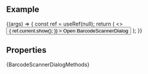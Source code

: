 
<Meta title="Inputs / BarcodeScannerDialog" component={BarcodeScannerDialog} />

<DocsHeader since="0.18.0" />

<br />

## Example

<Canvas>
  <Story name="Default">
    {(args) => {
      const ref = useRef(null);
      return (
        <>
          <Button
            onClick={() => {
              ref.current.show();
            }}
          >
            Open BarcodeScannerDialog
          </Button>
          <BarcodeScannerDialog {...args} ref={ref} />
        </>
      );
    }}
  </Story>
</Canvas>

## Properties

<ArgsTable story="." />

<Markdown>{BarcodeScannerDialogMethods}</Markdown>

<Footer />
